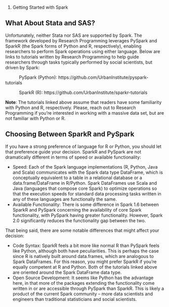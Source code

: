 #. Getting Started with Spark

## What About Stata and SAS?

Unfortunately, neither Stata nor SAS are supported by Spark. The framework developed by Research Programming leverages PySpark and SparkR (the Spark forms of Python and R, respectively), enabling researchers to perform Spark operations using either language. Below are links to tutorials written by Research Programming to help guide researchers through tasks typically performed by social scientists, but driven by Spark:

&nbsp;&nbsp;&nbsp;&nbsp;&nbsp;&nbsp;&nbsp;&nbsp;&nbsp;&nbsp; PySpark (Python):	https://github.com/UrbanInstitute/pyspark-tutorials

&nbsp;&nbsp;&nbsp;&nbsp;&nbsp;&nbsp;&nbsp;&nbsp;&nbsp;&nbsp; SparkR (R):		https://github.com/UrbanInstitute/sparkr-tutorials

**Note**: The tutorials linked above assume that readers have some familiarity with Python and R, respectively. Please, reach out to Research Programming if you’re interested in working with a massive data set, but are not familiar with Python or R.

## Choosing Between SparkR and PySpark

If you have a strong preference of language for R or Python, you should let that preference guide your decision. SparkR and PySpark are not dramatically different in terms of speed or available functionality:

* Speed: Each of the Spark language implementations (R, Python, Java and Scala) communicates with the Spark data type DataFrame, which is conceptually equivalent to a table in a relational database or a data.frame/DataFrame in R/Python. Spark DataFrames use Scala and Java (languages that compose core Spark) to optimize operations so that the execution speeds for standard data processing tasks written in any of these languages are functionally the same.
* Available Functionality: There is some difference in Spark 1.6 between SparkR and PySpark concerning the availability of core Spark functionality, with PySpark having greater functionality. However, Spark 2.0 significantly reduces the functionality gap between the two.

That being said, there are some notable differences that might affect your decision:

* Code Syntax: SparkR feels a bit more like normal R than PySpark feels like Python, although both have peculiarities. This is perhaps the case since R is natively built around data.frames, which are analogous to Spark DataFrames. For this reason, you might prefer SparkR if you’re equally competent at R and Python. Both of the tutorials linked above are oriented around the Spark DataFrame data type.
* Open Source Development: It seems like Python has the advantage here, in that more of the packages extending the functionality come written in or are accessible through PySpark than SparkR. This is likely a product of the current Spark community – more data scientists and engineers than traditional statisticians and social scientists.
